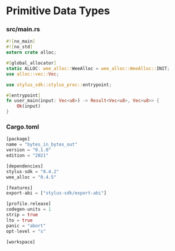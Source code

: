 # Primitive Data Types

### src/main.rs

```rust
#![no_main]
#![no_std]
extern crate alloc;

#[global_allocator]
static ALLOC: wee_alloc::WeeAlloc = wee_alloc::WeeAlloc::INIT;
use alloc::vec::Vec;

use stylus_sdk::stylus_proc::entrypoint;

#[entrypoint]
fn user_main(input: Vec<u8>) -> Result<Vec<u8>, Vec<u8>> {
    Ok(input)
}
```

### Cargo.toml

```rust
[package]
name = "bytes_in_bytes_out"
version = "0.1.0"
edition = "2021"

[dependencies]
stylus-sdk = "0.4.2"
wee_alloc = "0.4.5"

[features]
export-abi = ["stylus-sdk/export-abi"]

[profile.release]
codegen-units = 1
strip = true
lto = true
panic = "abort"
opt-level = "s"

[workspace]
```
